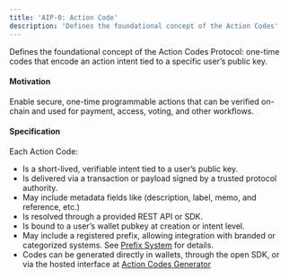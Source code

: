 ```yaml
---
title: 'AIP-0: Action Code'
description: 'Defines the foundational concept of the Action Codes'
---
```


Defines the foundational concept of the Action Codes Protocol: one-time codes that encode an action intent tied to a specific user’s public key.

#### Motivation

Enable secure, one-time programmable actions that can be verified on-chain and used for payment, access, voting, and other workflows.

#### Specification

Each Action Code:

* Is a short-lived, verifiable intent tied to a user’s public key.
* Is delivered via a transaction or payload signed by a trusted protocol authority.
* May include metadata fields like (description, label, memo, and reference, etc.)
* Is resolved through a provided REST API or SDK.
* Is bound to a user’s wallet pubkey at creation or intent level.
* May include a registered prefix, allowing integration with branded or categorized systems. See [Prefix System](/aips/aip-4) for details.
* Codes can be generated directly in wallets, through the open SDK, or via the hosted interface at [Action Codes Generator](https://actioncode.app)